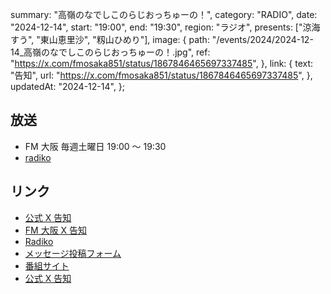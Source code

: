   summary: "高嶺のなでしこのらじおっちゅーの！",
  category: "RADIO",
  date: "2024-12-14",
  start: "19:00",
  end: "19:30",
  region: "ラジオ",
  presents: ["涼海すう", "東山恵里沙", "籾山ひめり"],
  image: {
    path: "/events/2024/2024-12-14_高嶺のなでしこのらじおっちゅーの！.jpg",
    ref: "https://x.com/fmosaka851/status/1867846465697337485",
  },
  link: {
    text: "告知",
    url: "https://x.com/fmosaka851/status/1867846465697337485",
  },
  updatedAt: "2024-12-14",
};

## 放送

- FM 大阪 毎週土曜日 19:00 〜 19:30
- [radiko](https://radiko.jp/#FMO)

## リンク

- [公式 X 告知](https://x.com/takanenofficial/status/1867868388242096451)
- [FM 大阪 X 告知](https://x.com/fmosaka851/status/1867846465697337485)
- [Radiko](https://radiko.jp/share/?sid=FMO&t=20241005190000)
- [メッセージ投稿フォーム](https://fmosaka.futureartist.net/enquete/354047)
- [番組サイト](https://www.fmosaka.net/_ct/17722199)
- [公式 X 告知](https://x.com/takanenofficial/status/1836979149044600863)
